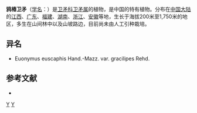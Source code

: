 {{Speciesbox 
| taxon = Euonymus euscaphis
| authority = Hand.-Mazz.
}}
'''鸦椿卫矛'''（[[学名|学名]]：{{lang|la|''Euonymus euscaphis''}}）是[[卫矛科|卫矛科]][[卫矛属|卫矛属]]的植物，是中国的特有植物。分布在[[中国大陆|中国大陆]]的[[江西|江西]]、[[广东|广东]]、[[福建|福建]]、[[湖南|湖南]]、[[浙江|浙江]]、[[安徽|安徽]]等地，生长于海拔200米至1,750米的地区，多生在山间林中以及山坡路边，目前尚未由人工引种栽培。

== 异名 ==
* Euonymus euscaphis Hand.-Mazz. var. gracilipes Rehd.

== 参考文献 ==
<div class="references-small">
* {{cite web| url =http://www.bioinfo.cn/db05/KmzwSpecies.php?action=view&id=2922| title =鸦椿卫矛| work =《中国高等植物数据库全库》| publisher =中国科学院微生物研究所| author =昆明植物研究所| accessdate =2009-02-23| deadurl =yes| archiveurl =https://web.archive.org/web/20160305081951/http://www.bioinfo.cn/db05/KmzwSpecies.php?action=view&id=2922| archivedate =2016-03-05}}
</div>

{{Taxonbar}}

[[Category:卫矛属|Y]]
[[Category:中國特有植物|Y]]